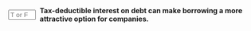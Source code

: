::: {.question-block}

<form onsubmit="event.preventDefault(); checkAnswerBox('module8_tf_q16','T')" style="display: flex; align-items: center; gap: 8px;">
  <input type="text" id="module8_tf_q16" name="module8_tf_q16" maxlength="1" placeholder="T or F" style="width: 55px;" data-correct-answer="T" /> 
  <label for="module8_tf_q16"><strong>Tax-deductible interest on debt can make borrowing a more attractive option for companies.</strong></label>
</form>

<div id="feedback-module8_tf_q16" class="feedback" data-status="" style="display:none;">
TRUE. Deductible interest lowers after‑tax cost of debt.
</div>

:::
